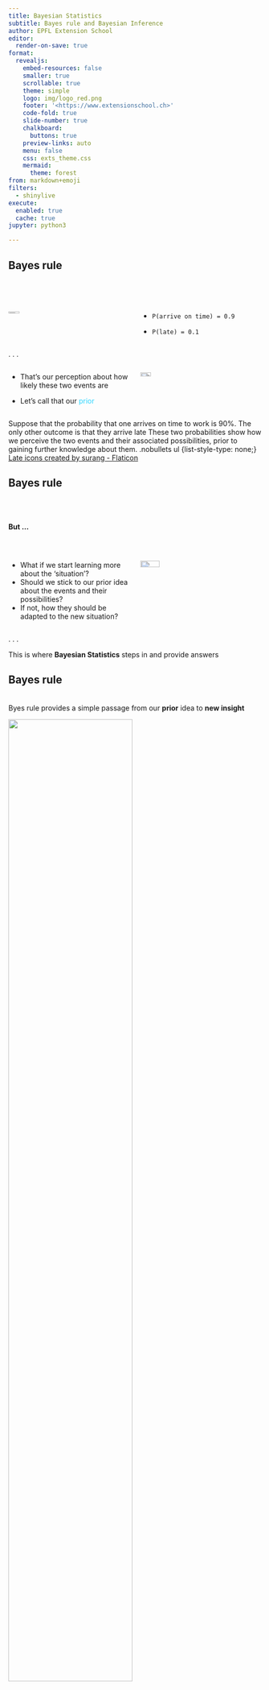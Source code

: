 ```yaml
---
title: Bayesian Statistics
subtitle: Bayes rule and Bayesian Inference
author: EPFL Extension School
editor:
  render-on-save: true
format:
  revealjs:
    embed-resources: false
    smaller: true
    scrollable: true
    theme: simple
    logo: img/logo_red.png
    footer: '<https://www.extensionschool.ch>'
    code-fold: true
    slide-number: true
    chalkboard:
      buttons: true
    preview-links: auto
    menu: false
    css: exts_theme.css
    mermaid:
      theme: forest
from: markdown+emoji
filters:
  - shinylive
execute:
  enabled: true
  cache: true
jupyter: python3

---
```


## Bayes rule 

<br> <br>

::: columns
::: {.column width="50%"}
::: fragment
![](img/clock.png){width="30%" height="20%" fig-align="center"}
:::
:::

::: {.column width="50%"}
::: incremental
-   `P(arrive on time) = 0.9`

-   `P(late) = 0.1`
:::
:::
:::

. . .

::: columns
::: {.column width="50%"}
-   That's our perception about how likely these two events are

-   Let's call that our [prior]{style="color:#2cd5ff"}
:::

::: {.column width="50%"}
![](img/thinking.png){width="30%" height="30%" fig-align="center"}
:::
:::

::: notes
Suppose that the probability that one arrives on time to work is 90%. The only other outcome is that they arrive late These two probabilities show how we perceive the two events and their associated possibilities, prior to gaining further knowledge about them. .nobullets ul {list-style-type: none;} <a href="https://www.flaticon.com/free-icons/late" title="Late icons">Late icons created by surang - Flaticon</a>
:::

## Bayes rule

<br> <br>

**But ...**

<br>

::: columns
::: {.column width="50%"}
::: incremental
-   What if we start learning more about the 'situation'?
-   Should we stick to our prior idea about the events and their possibilities?
-   If not, how they should be adapted to the new situation?
:::
:::

::: {.column width="50%"}
![](img/thinking.png){width="40%" height="30%" right="180" fig-align="center"}
:::
:::

. . .

This is where **Bayesian Statistics** steps in and provide answers

## Bayes rule {.smaller}

<br> Byes rule provides a simple passage from our **prior** idea to **new insight**

::: fragment
![](img/bayes%20-%20rule.png){width="70%" height="70%" fig-align="center"}
:::

::: fragment
![](img/bayes%20-%20rule%20-%20example.jpg){width="70%" height="70%" fig-align="center"}
:::

. . .

let's call the new idea a [posterior]{style="background-color: yellow;"}

. . .

`P(arrive on time) → P(arrive on time | it’s raining)`

::: notes
press c to activate the chalk and circle on the P(arrive on time \| it's raining) and the word posterior press c again to turn it off
:::

## Bayes rule

<br> <br> More formally, Bayes rule says:

$$P(\text{arrive on time} | rain) = \frac{P(rain | \text{arrive on time})P(\text{arrive on time})}{P(rain)}$$

## Bayes rule: an example

::: incremental
-   **Evidence**: a speaker at the forum will be from WEF NY office

-   **My prior**: 90% of WEF employees are on time

-   What is my **posterior**? what is the probability that the speaker will be on time?
:::

::: fragment
![](img/bayes-example.jpg){width="70%" height="70%" fig-align="center"}
:::

::: notes
posterior p(speaker is on time \| ny office) or posterior p(wef on time \| ny office)?
:::

## Bayes rule: an example {.smaller}

![](img/bayes-example.jpg){width="60%" height="60%" fig-align="center"}

::: {style="font-size:14px"}
::: fragment
```{=tex}
\begin{align}
P(\text{on time}|\text{NY office})& = \frac{P(\text{NY office}|\text{on time})\times P(\text{on time})}{P(\text{NY office})} \\
& = \frac{0.4 \times 0.9}{0.4 \times 0.9 + 0.8 \times 0.1} = 0.82
\end{align}
```
:::
:::

. . .

my prior has dropped from **90% to 82%**


::: notes
press c to activate the chalk and circle on the prior 90% and posterior 82% press c again to turn it off
:::

## How to obtain the posterior?

In Bayesian inference, we are interested in the posterior **distribution** of the parameters of interest, and not only in the **point** estimates.
So, question is how to obtain the posterior distribution? thinking face

There are at least two approaches:

- Analytical: based on exact formulas
- Numerical: based on sampling methods



## Analytical approach

Consider the example of flipping a coin, but other real-world examples include:

- the probability of a person having a disease
- the probability of a person buying a product
- the probability of a person clicking on an ad
- the probability of a person defaulting on a loan
- the probability of a person being left handed
- the probability of successful free throw by a player in basketball
- the probability that a baby is a girl
- the probability that a heart surgery patient will survive more than a year after surgery
- the probability that a widget on an assembly line is faulty

## Analytical approach

Here is what we want to do: [violet]{style="color:#962cff"} <-- [blue]{style="color:blue"} + [red]{style="color:red"} 

- we begin with some [prior]{style="color:blue"} distribution of the outcome of coin flips
- we observe some [data]{style="color:red"} that consist of a set of results from flipping the coin
- we infer the [posterior]{style="color:#962cff"} distribution of credibility using Bayes’ rule

$$\color{#962cff}{posterior} : \frac{\color{red}{likelihood}\times\color{blue}{prior}}{\color{red}{evidence}}$$

Mathematically:

$$\color{#962cff}{P(\theta|data)} = \frac{\color{red}{P(data|\theta)}\times\color{blue}{P(\theta)}}{\color{red}{P(data)}}$$

or simply, $\color{#962cff}{P(\theta|data)} \propto \color{red}{P(data|\theta)}\times\color{blue}{P(\theta)}$

or simply, $\color{#962cff}{posterior} \propto \color{red}{likelihood}\times\color{blue}{prior}$

::: notes
The “likelihood” p(D|θ), is the probability that the data could be generated by the model with parameter value θ.
The “evidence” for the model, p(D), is the overall probability of the data according to the model, averaged over all possible parameter values. It is the normalization constant that ensures that the posterior is a proper probability distribution.
The term “evidence” is in fact the “marginal likelihood” that refers specifically to the operation of taking the average of the likelihood, p(D|θ), across all values of θ, weighted by the prior probability of θ.
:::

## Likelihood ... but what is the likelihood? {.smaller}

let's go back to the coin example:

the probability of each outcome can be calculated directly from the Bernoulli distribution which has the form:

$$P(x|\theta) = \theta^x(1-\theta)^{1-x}$$

where $x$ is the outcome of the coin flip (0 or 1) and $\theta$ is the probability of getting a head, and can be fixed to be 0.5, for example.

So, $P(x|\theta=0.5)$ is only a function of $x$.

## Likelihood  ... but what if we fix $x$ and let $\theta$ vary? {.smaller}

In this case we get a function of $\theta$ that is called the (Bernoulli) likelihood function for $\theta$:

$$P(x|\theta) = \theta^x(1-\theta)^{1-x}$$

if we flip the coin N times and get $z=\sum_{i}x_i$  heads, then the likelihood function is:

$$P(x|\theta) = \theta^z(1-\theta)^{N-z}$$

Now we only need to specify the prior: 

$$\color{#962cff}{posterior} \propto \color{red}{likelihood}\times\color{blue}{prior}$$

## Prior  ... what should be the prior? {.smaller}

The prior $P(\theta)$ can be any function that gives probability for the values of $0 \leq \theta \leq 1$.

For example, we can choose a uniform prior, which means that all values of $\theta$ are equally likely. There are many other choices.

In Statistics, there are many instance where the choice is simply a matter of convenience. That's the case here for the prior:

The prior $P(\theta)$ ~ Beta distribution is a convenient choice because it is a **conjugate prior** to the Bernoulli likelihood function.

Conjugate prior means that the posterior distribution is of the same form as the prior distribution:

[prior]{style="color:red"} ~ Beta distribution $\rightarrow$ [posterior]{style="color:#962cff"} ~ Beta distribution

## Beta distribution

Let's see what the Beta distribution looks like:

$$P(\theta) = \frac{\theta^{\alpha-1}(1-\theta)^{\beta-1}}{B(\alpha,\beta)}$$

where $B(\alpha,\beta)$ is the beta function:

$$B(\alpha,\beta) = \int_0^1 \theta^{\alpha-1}(1-\theta)^{\beta-1} d\theta$$

and $\alpha>0$ and $\beta>0$ are the shape parameters of the distribution, and $0 \leq \theta \leq 1$.

## Beta distribution

Let's have a little fun with the [Beta distribution](https://shinylive.io/py/app/#code=NobwRAdghgtgpmAXGKAHVA6VBPMAaMAYwHsIAXOcpMAHQgEsZViAnMgAgGcALeibTgHcoZQtzqNmbdjBGoANsTLz6AIyzYFS9lE7sFZCU1YcIAVybYdeiKjoAzFsRhde-dpJPsAgujzsWSgATOBZ-M3oHJxdOQnocDE4yET1PaVU4ZLo6NFQAfQj2AF52CKwoAHM4PPt5CKCACjp2Ftc+AWFRbgwybjh4RIBrTLFsBoBKPGbWsvkobGIzMjzOehDVKBYmiFbd0vpyiDh5FbW4Da3pvev2AGJ2ABV6ZTgrm5ay7gAWJrAACWIgnYQWIcD0qE2sEyoT0xHs7F6cHYACFMlBgfQkiw1Et6KR2GIoBAqh4yHoeGg4AB+GhgSZvd73PioJZcFQhFgMm5lZlLFbs0K-KC0-y0gAKkPgFBYOhF7AAjP55QAGPDy+k7d4zA685acAWXMCqOXiyXQmXG-AKpWq9VTTVa-ZYIXsAB87FV7FUbo9tI1XJaGveZQhRxOsj420dHwOizILOWWjIv2g8DyqCC9j99veQdaGvG2QgdBC8M4oQAboLdf44wn-OXOKtSONEG8AAJ1pYdwIQDlYRTJqDyMhFWnedhigAiADE-W9S+xU9UM-YJm2HXtbBgWESQTBEnA4I15QBOABsAA5ldf1QG7gAC8scREBIkk5UAHiKAA9v-L7x-Yol0wFQIE4CFCDgBplQwZVFVg09TzwABWZVC03XYDAHJQGh-fwMmSLBMzw-xdQwKAJjwcjVAmSZ2AAckGABaBi8HkQQigAJgw95sLIZ55GghjUWSfQnA2VR6BUMgrBCcDnisewzAgQgBNIBjeJubCfzmDJ5AaFgGIAEhoGhEWSYzNPvbDsD045DJMsUmnMvpLPGazMNabChKqPsGkUQgigYjIkjY9hHChUgihnYdywwmyR0SbhAQmIscnQYDfFQBpcgKegG0rUJ-HWMwKiKB4WDMOBxjAABfPBwGXahAgARwiQJ4HITgeh-Mh8CIUgKCoZAeHaIQRDEeqAF0gA):

A few observations:

::: incremental
- uniform distribution is a special case of the Beta distribution e.g. with $\alpha=\beta=1$
- it can give symmetric distribution e.g. with $\alpha=\beta=4$
- it can give right or left-skewed distributions e.g. with $\alpha=2$ and $\beta=5$
:::

::: notes
note that changing the values of $\alpha$ and $\beta$ changes the shape of the distribution
:::


## Posterior  ... what would it be like if the prior is Beta? {.smaller}

![](img/posterior.png){width="45%" height="45%" fig-align="center"}

$$\color{#962cff}{P(\theta|data)} \propto \color{red}{\theta^z(1-\theta)^{N-z}}\times\color{blue}{\theta^{\alpha-1}(1-\theta)^{\beta-1}}$$

$$\color{#962cff}{P(\theta|data)} \propto \theta^{z+\alpha-1}(1-\theta)^{N-z+\beta-1}$$

$$\color{#962cff}{Beta(\alpha+z,\beta+N-z)} \propto \color{red}{\text{Bernoulli likelihood}} \times\color{blue}{Beta(\alpha,\beta)}$$



Let's have a little [show](https://shinylive.io/py/app/#code=NobwRAdghgtgpmAXGKAHVA6VBPMAaMAYwHsIAXOcpMAHQgEsZViAnMgAgGcALeibTgHcoZQtzqNmbdjBGoANsTLz6AIyzYFS9lE7sFZCU1YcIAVybYdeiKjoAzFsRhde-dpJPsAgujzsWSgATOBZ-M3oHJxdOQnocDE4yET1PaVU4ZLo6NFQAfQj2AF52CKwoAHM4PPt5CKCACjp2Ftc+AWFRbgwybjh4RIBrTLFsBoBKPGbWsvkobGIzMjzOehDVKBYmiFbd0vpyiDh5FbW4Da3pvev2AGJ2ABV6ZTgrm5ay7gAWJrAACWIgnYQWIcD0vTg7AAQpkoPpiElQvRWOwxFAIFU9KorBD9CxkSwdBAgtDQhBFvIVOwVMMVNxiMQggB+GhgSZvd73PioJZcFQhFgcm5lblLFb80K-KCs-ysgAKm1gmVCOhl7AAjP51QAGPDq9k7d4zA6i5acCWXMCqNXyxXwCiE634DVa3X6qaGo37DCm8VnS0AORtkAsGUJxHs7Fq8U4ap1rrd2oNXo+JtsYvN-t+EDyfSgQVjztZ5hgYfYEfYeYLat1Gu1ieTKbKqF+rINQpajeuzfRxzysj42xT3sWZB5yy0ZGzSryqCC9jbHveXfYBvG2QgdBCkc4oQAbpLTf5R+P-LvOKtSONEG8AAInpZ3wLE0JYRRTqDyMhFVnedhygARAAxNs3m3dhoHgWd5wmG9PT2WwMBYdEQRgRI4DgRp1QATgANgADm1Qj9Q7dhSNuAAC3cOFxZCMUhbUAB4ilQZj1VIiFkmKCDMBUCBOFQKBCDgBptQwbVNTE7DsL1et103eDdnuQhAhESEyEEYh9HfVIdjhJxBFI+x6AqfwoAADzBbiDESMxVEnTgGk1dgACZ-GMipVgALzgIonLcr5xnkzltO0GEWHJMxKXoal6Fpeh6UZUiLLBYBtQAXTfJQGk4qB-FygAqArTQwHMq0c8Z2AK9gnIAWly8YioaEqAwmWqSrKuB8wqyZ2AAchYPr-BgTgihc4KbmSyzODSzLqLycy5gyeQGkGgASGgaFyta+om64UpmjL0OWbAluOBo+ppY4EoZIJdqm1KjvmshnnkES+vCyLoti+LEruva9luA7ZowCp8UaAHdnI0KOFQJwNlUegVDIKwgnoJJ8VUJZkQU95gfVTLJxyvpkn8DJkiwGDcv8EqoAmPAStUCZer61RaqG6koGWoo+rhgl-2Aob5EEMbIdafHCffYnYTJ2FKfsaXSY8dMyAwOnxgAag63MuoLenlfHDAmc1lq2u18rmf8Vm6jgPdkTesgOeFsazPkVBuCgIoxNw-wzvkHnmERfEUUAoD7sU1oHpmgnjoWv3Vr6jatpJqAdrFloJdj06ufOvrw7x6bgBj57XvevmURQ+Eg-50POHzm5M7eqpiQaRRCB5jIkg5xwlVIIogM-Xd07uTOwbWCZSNImyXoqbhljmBYlgniOWhsnhAWXjdcm43wW1yAp6DPfdQn8dYzAqIoHhYMw4HGMAAF88HASCEGQQIAEcIkCeByE4HpzLIPgIgpAKBUGQDwdoQgRBiAfulIAA) of this


::: notes
a few things we learn from the plot:
- as you noted in the plots, posterior is a compromise between the prior and the likelihood
- the more data we have, the more the posterior is dominated by the likelihood, and less by the prior
- the posterior is a probability distribution, so it integrates to 1
- the posterior is a Beta distribution with parameters $\alpha+z$ and $\beta+N-z$
- a+b=N
:::







##  {background-image="img/AdobeStock_316152114.jpeg" background-size="cover"}


![](img/python-logo-inkscape.svg){width="50%" height="50%" fig-align="center"}

It's your turn:

-   Open the notebook in `Day1-03/hands-on.ipynb`
-   Follow the instructions in the notebook

## Jupyter Notebook

```.python
import matplotlib.pyplot as plt
import numpy as np
from scipy.stats import beta

a, b = 1, 1

# create a range of x values
x = np.linspace(0,1,100)

# calculate the probability density function for x values
beta_pdf = beta.pdf(x, a, b)

# plot probability distribution function
plt.plot(x, beta_pdf)
plt.xlabel('x values')
plt.ylabel('f(x)')
plt.title('Beta distribution')
plt.show()
```










##  {#slide1-id data-menu-title="coffee break"}

::: {style="font-size: 5em; font-color: #32a6a8 ;text-align: center"}
Coffee Break <br> :coffee:
:::

##  {background-image="img/working-hours-and-breaks-rules-made-simple-for-employers-and-employees-in-UK-by-Papershift.png" background-size="50%"}

::: footer
[image source](https://www.papershift.com/en/blog/working-hours-break-laws-in-uk-every-owner-employee-should-be-aware-of)
:::

##  {#slide3-id data-menu-title="QA"}

![](img/qa.png){width="30%" height="30%" fig-align="center"}

::: notes
<a href="https://www.flaticon.com/free-icons/qa" title="qa icons">Qa icons created by Freepik - Flaticon</a>
:::
